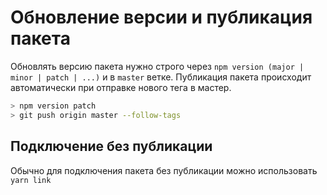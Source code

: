 
<Meta title="Документация/Обновление версии и публикация пакета" />

# Обновление версии и публикация пакета

Обновлять версию пакета нужно строго через `npm version (major | minor | patch | ...)` и в `master` ветке. Публикация пакета происходит автоматически при отправке нового тега в мастер.

```sh
> npm version patch
> git push origin master --follow-tags
```

## Подключение без публикации
Обычно для подключения пакета без публикации можно использовать `yarn link`